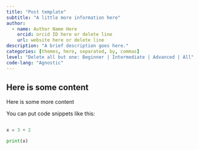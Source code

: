 ```yaml
---
title: "Post template"
subtitle: "A little more information here"
author:
  - name: Author Name Here
    orcid: orcid ID here or delete line
    url: website here or delete line
description: "A brief description goes here."
categories: [themes, here, separated, by, commas]
level: "Delete all but one: Beginner | Intermediate | Advanced | All"
code-lang: "Agnostic"
---
```


## Here is some content

Here is some more content

You can put code snippets like this:

```python

x = 3 + 2

print(x)

```